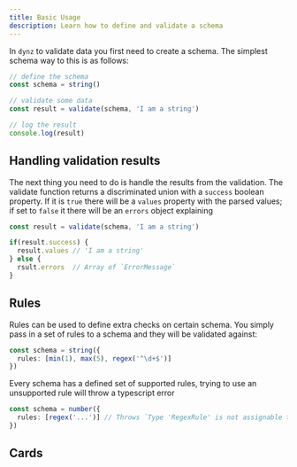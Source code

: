 ```yaml
---
title: Basic Usage
description: Learn how to define and validate a schema
---
```


In `dynz` to validate data you first need to create a schema. The simplest schema way to this is as follows:

```typescript
// define the schema
const schema = string()

// validate some data
const result = validate(schema, 'I am a string')

// log the result
console.log(result)
```

## Handling validation results

The next thing you need to do is handle the results from the validation. The validate function returns a discriminated union with a 
`success` boolean property. If it is `true` there will be a `values` property with the parsed values; if set to `false` it there will 
be an `errors` object explaining 

```typescript
const result = validate(schema, 'I am a string')

if(result.success) {
  result.values // 'I am a string'
} else {
  rsult.errors  // Array of `ErrorMessage`
}
```

## Rules

Rules can be used to define extra checks on certain schema. You simply pass in a set of rules to a schema and they will be validated against:

```typescript
const schema = string({
  rules: [min(1), max(5), regex('^\d+$')]
})
```

Every schema has a defined set of supported rules, trying to use an unsupported rule will throw a typescript error

```typescript
const schema = number({
  rules: [regex('...')] // Throws `Type 'RegexRule' is not assignable to type ....`
})
```

## Cards

<Cards>
  <Card title="Learn more about Next.js" href="https://nextjs.org/docs" />
  <Card title="Learn more about Fumadocs" href="https://fumadocs.vercel.app" />
</Cards>
